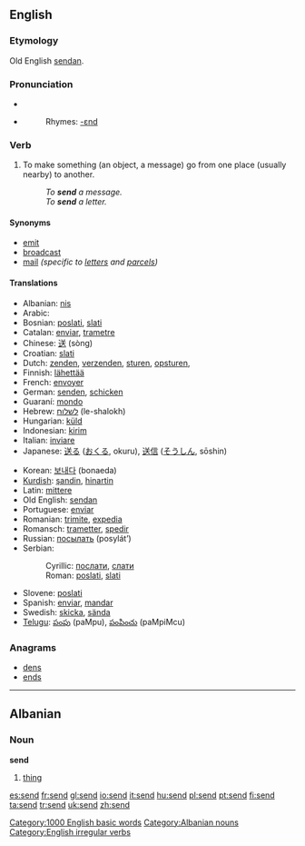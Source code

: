 ==English==

{{rank|greater|army|horse|567|send|peace|glad|hair}}

===Etymology===
Old English [[sendan]].

===Pronunciation===
*{{IPA|/ˈsend/}}
*{{audio|en-us-send.ogg|Audio (US)}}
*:Rhymes: [[Rhymes:English:-ɛnd|-ɛnd]]

===Verb===
{{en-verb|sends|sending|sent}}

# To make something (an object, a message) go from one place (usually nearby) to another.
#: ''To '''send''' a message.''
#: ''To '''send''' a letter.''

====Synonyms====
*[[emit]]
*[[broadcast]]
*[[mail]] ''(specific to [[letter]]s and [[parcel]]s)''

====Translations====
{{top}}
*Albanian: [[nis]]
*Arabic: {{ARchar|[[ارسل]]}} {{IPAchar|(’ársala)}}
*Bosnian: [[poslati]], [[slati]]
*Catalan: [[enviar]], [[trametre]]
*Chinese: [[送]] (sòng)
*Croatian: [[slati]]
*Dutch: [[zenden]], [[verzenden]], [[sturen]], [[opsturen]],
*Finnish: [[lähettää]]
*French: [[envoyer]]
*German: [[senden]], [[schicken]]
*Guaraní: [[mondo]]
*Hebrew: [[לשלוח]] (le-shalokh)
*Hungarian: [[küld]]
*Indonesian: [[kirim]]
*Italian: [[inviare]]
*Japanese: [[送る]] ([[おくる]], okuru), [[送信]] ([[そうしん]], sōshin)
{{mid}}
*Korean: [[보내다]] (bonaeda)
*[[Kurdish]]: [[şandin]], [[hinartin]]
*Latin: [[mittere]]
*Old English: [[sendan]]
*Portuguese: [[enviar]]
*Romanian: [[trimite]], [[expedia]]
*Romansch: [[trametter]], [[spedir]]
*Russian: [[посылать]] (posylát’)
*Serbian:
*:Cyrillic: [[послати]], [[слати]]
*:Roman: [[poslati]], [[slati]]
*Slovene: [[poslati]]
*Spanish: [[enviar]], [[mandar]]
*Swedish: [[skicka]], [[sända]]
*[[Telugu]]: [[పంపు]] (paMpu), [[పంపించు]] (paMpiMcu)
{{bottom}}

===Anagrams===
*[[dens]]
*[[ends]]

[[Category:1000 English basic words]]

----

==Albanian==

===Noun===
'''send''' {{m}}

# [[thing]]

[[Category:Albanian nouns]]
[[Category:English irregular verbs]]

[[es:send]]
[[fr:send]]
[[gl:send]]
[[io:send]]
[[it:send]]
[[hu:send]]
[[pl:send]]
[[pt:send]]
[[fi:send]]
[[ta:send]]
[[tr:send]]
[[uk:send]]
[[zh:send]]